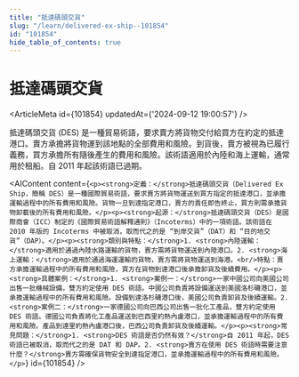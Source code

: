 ```yaml
---
title: "抵達碼頭交貨"
slug: "/learn/delivered-ex-ship--101854"
id: "101854"
hide_table_of_contents: true
---
```



# 抵達碼頭交貨

<ArticleMeta id={101854} updatedAt={'2024-09-12 19:00:57'} />
<div className='border-solid border-b border-t-0 my-4 border-[var(--ifm-color-gray-300)]' />

抵達碼頭交貨 (DES) 是一種貿易術語，要求賣方將貨物交付給買方在約定的抵達港口。賣方承擔將貨物運到該地點的全部費用和風險。到貨後，賣方被視為已履行義務，買方承擔所有隨後產生的費用和風險。該術語適用於內陸和海上運輸，通常用於租船。自 2011 年起該術語已過期。

<AIContent content={`<p><strong>定義：</strong>抵達碼頭交貨（Delivered Ex Ship，簡稱 DES）是一種國際貿易術語，要求賣方將貨物運送到買方指定的抵達港口，並承擔運輸過程中的所有費用和風險。貨物一旦到達指定港口，賣方的責任即告終止，買方則需承擔貨物卸載後的所有費用和風險。</p><p><strong>起源：</strong>抵達碼頭交貨（DES）是國際商會（ICC）制定的《國際貿易術語解釋通則》（Incoterms）中的一項術語。該術語在 2010 年版的 Incoterms 中被取消，取而代之的是 “到岸交貨”（DAT）和 “目的地交貨”（DAP）。</p><p><strong>類別與特點：</strong>1. <strong>內陸運輸：</strong>適用於通過內陸水路運輸的貨物，賣方需將貨物運送到內陸港口。2. <strong>海上運輸：</strong>適用於通過海運運輸的貨物，賣方需將貨物運送到海港。<br/>特點：賣方承擔運輸過程中的所有費用和風險，買方在貨物到達港口後承擔卸貨及後續費用。</p><p><strong>具體案例：</strong>1. <strong>案例一：</strong>一家中國公司向美國公司出售一批機械設備，雙方約定使用 DES 術語。中國公司負責將設備運送到美國洛杉磯港口，並承擔運輸過程中的所有費用和風險。設備到達洛杉磯港口後，美國公司負責卸貨及後續運輸。2. <strong>案例二：</strong>一家德國公司向巴西公司出售一批化工產品，雙方約定使用 DES 術語。德國公司負責將化工產品運送到巴西里約熱內盧港口，並承擔運輸過程中的所有費用和風險。產品到達里約熱內盧港口後，巴西公司負責卸貨及後續運輸。</p><p><strong>常見問題：</strong>1. <strong>DES 術語是否仍然有效？</strong>自 2011 年起，DES 術語已被取消，取而代之的是 DAT 和 DAP。2. <strong>賣方在使用 DES 術語時需要注意什麼？</strong>賣方需確保貨物安全到達指定港口，並承擔運輸過程中的所有費用和風險。</p>`} id={101854} />
